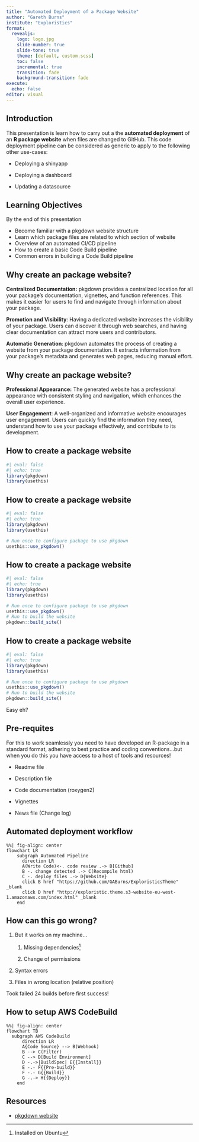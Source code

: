 ```yaml
---
title: "Automated Deployment of a Package Website"
author: "Gareth Burns"
institute: "Exploristics"
format: 
  revealjs:
    logo: logo.jpg
    slide-number: true
    slide-tone: true
    theme: [default, custom.scss]
    toc: false
    incremental: true
    transition: fade
    background-transition: fade
execute:
  echo: false
editor: visual
---
```


## Introduction

This presentation is learn how to carry out a the **automated deployment** of an **R package website** when files are changed to GitHub. This code deployment pipeline can be considered as generic to apply to the following other use-cases:

-   Deploying a shinyapp

-   Deploying a dashboard

-   Updating a datasource

## Learning Objectives

By the end of this presentation

-   Become familiar with a pkgdown website structure
-   Learn which package files are related to which section of website
-   Overview of an automated CI/CD pipeline
-   How to create a basic Code Build pipeline
-   Common errors in building a Code Build pipeline

## Why create an package website? {.smaller}

**Centralized Documentation:** pkgdown provides a centralized location for all your package's documentation, vignettes, and function references. This makes it easier for users to find and navigate through information about your package.

**Promotion and Visibility**: Having a dedicated website increases the visibility of your package. Users can discover it through web searches, and having clear documentation can attract more users and contributors.

**Automatic Generation**: pkgdown automates the process of creating a website from your package documentation. It extracts information from your package's metadata and generates web pages, reducing manual effort.

## Why create an package website? {.smaller}

**Professional Appearance:** The generated website has a professional appearance with consistent styling and navigation, which enhances the overall user experience.

**User Engagement**: A well-organized and informative website encourages user engagement. Users can quickly find the information they need, understand how to use your package effectively, and contribute to its development.

## How to create a package website {auto-animate="true"}

```r
#| eval: false
#| echo: true
library(pkgdown)
library(usethis)
```

## How to create a package website {auto-animate="true"}

```r
#| eval: false
#| echo: true
library(pkgdown)
library(usethis)

# Run once to configure package to use pkgdown
usethis::use_pkgdown()
```

## How to create a package website {auto-animate="true"}

```r
#| eval: false
#| echo: true
library(pkgdown)
library(usethis)

# Run once to configure package to use pkgdown
usethis::use_pkgdown()
# Run to build the website
pkgdown::build_site()
```

## How to create a package website {auto-animate="true"}

```r
#| eval: false
#| echo: true
library(pkgdown)
library(usethis)

# Run once to configure package to use pkgdown
usethis::use_pkgdown()
# Run to build the website
pkgdown::build_site()
```

Easy eh?

## Pre-requites

For this to work seamlessly you need to have developed an R-package in a standard format, adhering to best practice and coding conventions...but when you do this you have access to a host of tools and resources!

-   Readme file

-   Description file

-   Code documentation (roxygen2)

-   Vignettes

-   News file (Change log)

## Automated deployment workflow

```mermaid
%%| fig-align: center
flowchart LR
    subgraph Automated Pipeline
      direction LR
      A(Write Code)<-. code review .-> B[Github]
      B -. change detected .-> C(Recompile html)
      C -. deploy files .-> D{Website}
      click B href "https://github.com/GABurns/ExploristicsTheme" _blank
      click D href "http://exploristic.theme.s3-website-eu-west-1.amazonaws.com/index.html" _blank
    end
```

## How can this go wrong?

1.  But it works on my machine...

    1.  Missing dependencies[^1]

    2.  Change of permissions

2.  Syntax errors

3. Files in wrong location (relative position)



::: footer
Took failed 24 builds before first success!
:::

[^1]: Installed on Ubuntu

## How to setup AWS CodeBuild 
```mermaid
%%| fig-align: center
flowchart TB
  subgraph AWS CodeBuild
      direction LR
      A{Code Source} --> B(Webhook)
      B --> C(Filter)
      C --> D[Build Environment]
      D -.->|BuildSpec| E{{Install}}
      E -.- F{{Pre-build}}
      F -.- G{{Build}}
      G -.-> H{{Deploy}}
    end
```

## **Resources**

-   [pkgdown website](https://pkgdown.r-lib.org/index.html)
